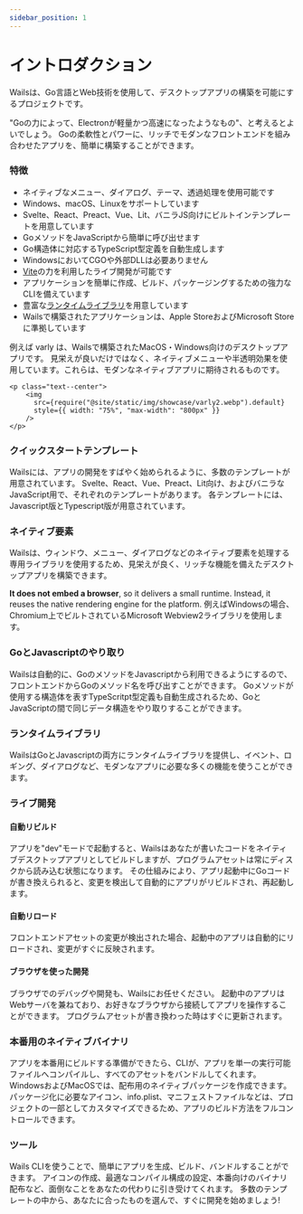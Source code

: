 ```yaml
---
sidebar_position: 1
---
```


# イントロダクション

Wailsは、Go言語とWeb技術を使用して、デスクトップアプリの構築を可能にするプロジェクトです。

"Goの力によって、Electronが軽量かつ高速になったようなもの"、と考えるとよいでしょう。 Goの柔軟性とパワーに、リッチでモダンなフロントエンドを組み合わせたアプリを、簡単に構築することができます。

### 特徴

- ネイティブなメニュー、ダイアログ、テーマ、透過処理を使用可能です
- Windows、macOS、Linuxをサポートしています
- Svelte、React、Preact、Vue、Lit、バニラJS向けにビルトインテンプレートを用意しています
- GoメソッドをJavaScriptから簡単に呼び出せます
- Go構造体に対応するTypeScript型定義を自動生成します
- WindowsにおいてCGOや外部DLLは必要ありません
- [Vite](https://vitejs.dev/)の力を利用したライブ開発が可能です
- アプリケーションを簡単に作成、ビルド、パッケージングするための強力なCLIを備えています
- 豊富な[ランタイムライブラリ](/docs/reference/runtime/intro)を用意しています
- Wailsで構築されたアプリケーションは、Apple StoreおよびMicrosoft Storeに準拠しています

例えば varly は、Wailsで構築されたMacOS・Windows向けのデスクトップアプリです。 見栄えが良いだけではなく、ネイティブメニューや半透明効果を使用しています。これらは、モダンなネイティブアプリに期待されるものです。

```mdx-code-block
<p class="text--center">
    <img
      src={require("@site/static/img/showcase/varly2.webp").default}
      style={{ width: "75%", "max-width": "800px" }}
    />
</p>
```

### クイックスタートテンプレート

Wailsには、アプリの開発をすばやく始められるように、多数のテンプレートが用意されています。 Svelte、React、Vue、Preact、Lit向け、およびバニラなJavaScript用で、それぞれのテンプレートがあります。 各テンプレートには、Javascript版とTypescript版が用意されています。

### ネイティブ要素

Wailsは、ウィンドウ、メニュー、ダイアログなどのネイティブ要素を処理する専用ライブラリを使用するため、見栄えが良く、リッチな機能を備えたデスクトップアプリを構築できます。

**It does not embed a browser**, so it delivers a small runtime. Instead, it reuses the native rendering engine for the platform. 例えばWindowsの場合、Chromium上でビルトされているMicrosoft Webview2ライブラリを使用します。

### GoとJavascriptのやり取り

Wailsは自動的に、GoのメソッドをJavascriptから利用できるようにするので、フロントエンドからGoのメソッド名を呼び出すことができます。 Goメソッドが使用する構造体を表すTypeScritpt型定義も自動生成されるため、GoとJavaScriptの間で同じデータ構造をやり取りすることができます。

### ランタイムライブラリ

WailsはGoとJavascriptの両方にランタイムライブラリを提供し、イベント、ロギング、ダイアログなど、モダンなアプリに必要な多くの機能を使うことができます。

### ライブ開発

#### 自動リビルド

アプリを"dev"モードで起動すると、Wailsはあなたが書いたコードをネイティブデスクトップアプリとしてビルドしますが、プログラムアセットは常にディスクから読み込む状態になります。 その仕組みにより、アプリ起動中にGoコードが書き換えられると、変更を検出して自動的にアプリがリビルドされ、再起動します。

#### 自動リロード

フロントエンドアセットの変更が検出された場合、起動中のアプリは自動的にリロードされ、変更がすぐに反映されます。

#### ブラウザを使った開発

ブラウザでのデバッグや開発も、Wailsにお任せください。 起動中のアプリはWebサーバを兼ねており、お好きなブラウザから接続してアプリを操作することができます。 プログラムアセットが書き換わった時はすぐに更新されます。

### 本番用のネイティブバイナリ

アプリを本番用にビルドする準備ができたら、CLIが、アプリを単一の実行可能ファイルへコンパイルし、すべてのアセットをバンドルしてくれます。 WindowsおよびMacOSでは、配布用のネイティブパッケージを作成できます。 パッケージ化に必要なアイコン、info.plist、マニフェストファイルなどは、プロジェクトの一部としてカスタマイズできるため、アプリのビルド方法をフルコントロールできます。

### ツール

Wails CLIを使うことで、簡単にアプリを生成、ビルド、バンドルすることができます。 アイコンの作成、最適なコンパイル構成の設定、本番向けのバイナリ配布など、面倒なことをあなたの代わりに引き受けてくれます。 多数のテンプレートの中から、あなたに合ったものを選んで、すぐに開発を始めましょう!

